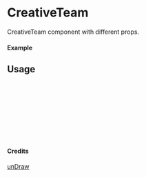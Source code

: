 
<Meta of={CreativeTeam} title="unDraw/CreativeTeam" />

# CreativeTeam

CreativeTeam component with different props.

#### Example

<Canvas of={CreativeTeam.Primary} />

## Usage

```ts
import { CreativeTeam } from "yadl-ui";

const Example = () => {
  return (
      <CreativeTeam />
  );
};

export default Example;
```

#### Credits
[unDraw](https://undraw.co/illustrations)
